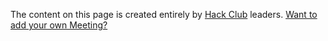 The content on this page is created entirely by [Hack Club](https://hackclub.com) leaders. [Want to add your own Meeting?](https://app.slack.com/client/T0266FRGM/U4QAK9SRW)